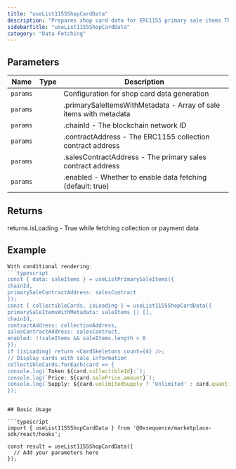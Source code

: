 ```yaml
---
title: "useList1155ShopCardData"
description: "Prepares shop card data for ERC1155 primary sale items This hook transforms primary sale items with metadata into props suitable for shop collectible cards. It enriches the data with collection information, payment token details, and formats sale data for display."
sidebarTitle: "useList1155ShopCardData"
category: "Data Fetching"
---
```


## Parameters

| Name | Type | Description |
|------|------|-------------|
| `params` |  | Configuration for shop card data generation |
| `params` |  | .primarySaleItemsWithMetadata - Array of sale items with metadata |
| `params` |  | .chainId - The blockchain network ID |
| `params` |  | .contractAddress - The ERC1155 collection contract address |
| `params` |  | .salesContractAddress - The primary sales contract address |
| `params` |  | .enabled - Whether to enable data fetching (default: true) |

## Returns

returns.isLoading - True while fetching collection or payment data

## Example

```typescript
With conditional rendering:
```typescript
const { data: saleItems } = useListPrimarySaleItems({
chainId,
primarySaleContractAddress: salesContract
});
const { collectibleCards, isLoading } = useList1155ShopCardData({
primarySaleItemsWithMetadata: saleItems || [],
chainId,
contractAddress: collectionAddress,
salesContractAddress: salesContract,
enabled: !!saleItems && saleItems.length > 0
});
if (isLoading) return <CardSkeletons count={4} />;
// Display cards with sale information
collectibleCards.forEach(card => {
console.log(`Token ${card.collectibleId}:`);
console.log(`Price: ${card.salePrice.amount}`);
console.log(`Supply: ${card.unlimitedSupply ? 'Unlimited' : card.quantityRemaining}`);
});
```
```

## Basic Usage

```typescript
import { useList1155ShopCardData } from '@0xsequence/marketplace-sdk/react/hooks';

const result = useList1155ShopCardData({
  // Add your parameters here
});
```

